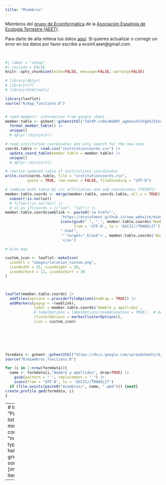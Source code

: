```yaml
---
title: "Miembros"
---
```


Miembros del [grupo de Ecoinformática](http://www.aeet.org/es/gruposdetrabajo/ecoinformatica.html) de la [Asociación Española de Ecología Terrestre (AEET)](https://www.aeet.org/es/). 

Para darte de alta rellena tus datos [aquí](https://forms.gle/bkCfSjERcDHsrLhx8). Si quieres actualizar o corregir un error en los datos por favor escribe a ecoinf.aeet@gmail.com.

<br>


```r
#| label = "setup",
#| include = FALSE
knitr::opts_chunk$set(echo=FALSE, message=FALSE, warning=FALSE)
```



``` r
# library(dplyr)
# library(sf)
# library(htmltools)

library(leaflet)
source("R/map_functions.R")


# read members' information from google sheet
member.table <- gsheet::gsheet2tbl("19J9P-is9eJWoDN7_agmSeu5S5YgD4JZIoe_FtZ-G3EQ") |>
  format_member_table() |> 
  unique()
  # dplyr::distinct()

# read institution coordinates and only search for the new ones
coords.table <- read.csv("institutioncoords.csv") |> 
  update_coord_table(member.table = member.table) |> 
  unique()
  # dplyr::distinct()

# rewrite updated table of institutions coordinates
write.csv(coords.table, file = "institutioncoords.csv", 
          quote = TRUE, row.names = FALSE, fileEncoding = "UTF-8")

# combine both table by its affiliation and add coordinates (POINTS)
member.table.coords <- merge(member.table, coords.table, all.x = TRUE) |> 
  subset(!is.na(lon))
  # filter(!is.na(lon)) |> 
  # st_as_sf(coords = c("lon", "lat")) |> 
member.table.coords$weblink <- paste0('<a href="', 
                         'https://ecoinfaeet.github.io/new_website/miembros/', 
                         iconv(gsub(" ", "_", member.table.coords$`Nombre y apellidos`), 
                               from = 'UTF-8', to = 'ASCII//TRANSLIT'),
                         ".html",
                         '" target="_blank">', member.table.coords$`Nombre y apellidos`, 
                         '</a>')

# plot map

custom_icon <- leaflet::makeIcon(
  iconUrl = "images/location_custom.png",
  iconWidth = 25, iconHeight = 30,
  iconAnchorX = 12, iconAnchorY = 30
)



leaflet(member.table.coords) |> 
  addTiles(options = providerTileOptions(noWrap = TRUE)) |> 
  addMarkers(popup = ~(weblink), 
             label = member.table.coords$`Nombre y apellidos`,
             # labelOptions = labelOptions(zoomAnimation = TRUE),  # deprecated
             clusterOptions = markerClusterOptions(),
             icon = custom_icon)
  
  
```
<br>
<br>



```r

formdata <- gsheet::gsheet2tbl("https://docs.google.com/spreadsheets/d/19J9P-is9eJWoDN7_agmSeu5S5YgD4JZIoe_FtZ-G3EQ/edit?usp=sharing")
source("R/miembros_functions.R")

for (i in 1:nrow(formdata)){
  name <- formdata[i,"Nombre y apellidos", drop=TRUE] |> 
    gsub(pattern = " ", replacement = "_") |> 
    iconv(from = 'UTF-8', to = 'ASCII//TRANSLIT')
  if (file.exists(paste0("miembros/", name, ".qmd"))) {next}
create_profile_qmd(formdata, i)
}


```

---
# title: "Participantes"
listing:
  - id: miembros
    contents: "miembros/*.qmd"
    type: grid
    image-height: 225px
    grid-columns: 6
    sort: sortby
    fields: [image, title]
    grid-item-align: center
    
---

:::{#map}
:::

:::{#equipo}
:::
